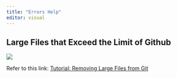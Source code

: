 ```yaml
---
title: "Errors Help"
editor: visual
---
```


## Large Files that Exceed the Limit of Github

![](images/paste-F609F05A.png)

Refer to this link: [Tutorial: Removing Large Files from Git](https://medium.com/analytics-vidhya/tutorial-removing-large-files-from-git-78dbf4cf83a)
